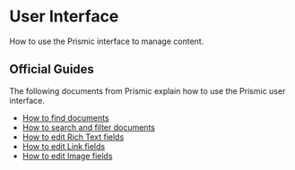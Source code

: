 
<Meta title="Documentation/Prismic CMS/User Interface" />

# User Interface

How to use the Prismic interface to manage content.

## Official Guides

The following documents from Prismic explain how to use the Prismic user
interface.

- [How to find documents](https://user-guides.prismic.io/browse-documents-and-edit-content/document-list-browse-and-find-your-content/discover-the-content-screen)
- [How to search and filter documents](https://user-guides.prismic.io/browse-documents-and-edit-content/document-list-browse-and-find-your-content/filter-and-search-your-content)
- [How to edit Rich Text fields](https://user-guides.prismic.io/browse-documents-and-edit-content/editing-content/edit-and-format-a-rich-text-field)
- [How to edit Link fields](https://user-guides.prismic.io/browse-documents-and-edit-content/editing-content/links)
- [How to edit Image fields](https://user-guides.prismic.io/browse-documents-and-edit-content/editing-content/add-and-edit-images)
